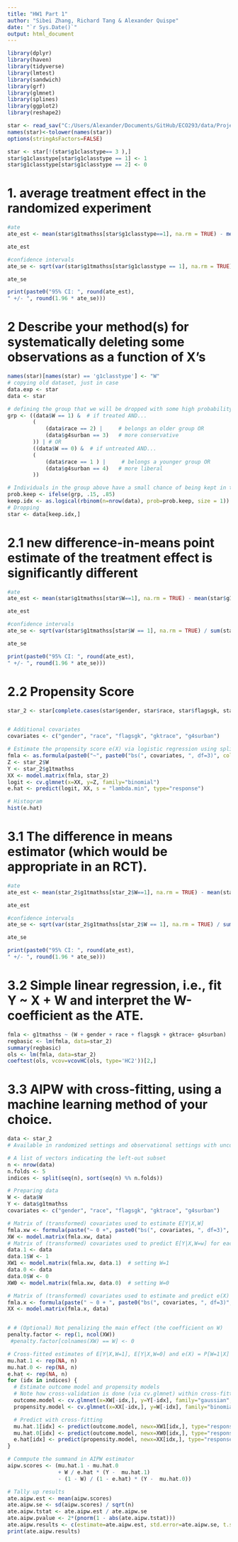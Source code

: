 ```yaml
---
title: "HW1 Part 1"
author: "Sibei Zhang, Richard Tang & Alexander Quispe"
date: "`r Sys.Date()`"
output: html_document
---
```

```r
library(dplyr)
library(haven)
library(tidyverse)
library(lmtest)
library(sandwich)
library(grf)
library(glmnet)
library(splines)
library(ggplot2)
library(reshape2)
```


```r
star <- read_sav("C:/Users/Alexander/Documents/GitHub/ECO293/data/Project_STAR/PROJECT_STAR/STAR_Students.sav")
names(star)<-tolower(names(star))
options(stringAsFactors=FALSE)
```

```r
star <- star[!(star$g1classtype== 3 ),]
star$g1classtype[star$g1classtype == 1] <- 1
star$g1classtype[star$g1classtype == 2] <- 0
```

# 1. average treatment effect in the randomized experiment

```r
#ate
ate_est <- mean(star$g1tmathss[star$g1classtype==1], na.rm = TRUE) - mean(star$g1tmathss[star$g1classtype==0], na.rm = TRUE)

ate_est

#confidence intervals
ate_se <- sqrt(var(star$g1tmathss[star$g1classtype == 1], na.rm = TRUE) / sum(star$g1classtype == 1, na.rm = TRUE) + var(star$g1tmathss[star$g1classtype == 0], na.rm = TRUE) / sum(star$g1classtype == 0, na.rm = TRUE))

ate_se

print(paste0("95% CI: ", round(ate_est),
" +/- ", round(1.96 * ate_se)))
```


# 2 Describe your method(s) for systematically deleting some observations as a function of X’s

```r
names(star)[names(star) == 'g1classtype'] <- "W"
# copying old dataset, just in case
data.exp <- star
data <- star

# defining the group that we will be dropped with some high probability
grp <- ((data$W == 1) &  # if treated AND...
        (
            (data$race == 2) |     # belongs an older group OR
            (data$g4surban == 3)   # more conservative
        )) | # OR
        ((data$W == 0) &  # if untreated AND...
        (
            (data$race == 1 ) |     # belongs a younger group OR
            (data$g4surban == 4)   # more liberal
        )) 

# Individuals in the group above have a small chance of being kept in the sample
prob.keep <- ifelse(grp, .15, .85)
keep.idx <- as.logical(rbinom(n=nrow(data), prob=prob.keep, size = 1))
# Dropping
star <- data[keep.idx,]
```

# 2.1 new difference-in-means point estimate of the treatment effect is significantly different

```r
#ate
ate_est <- mean(star$g1tmathss[star$W==1], na.rm = TRUE) - mean(star$g1tmathss[star$W==0], na.rm = TRUE)

ate_est

#confidence intervals
ate_se <- sqrt(var(star$g1tmathss[star$W == 1], na.rm = TRUE) / sum(star$W == 1, na.rm = TRUE) + var(star$g1tmathss[star$W == 0], na.rm = TRUE) / sum(star$W == 0, na.rm = TRUE))

ate_se

print(paste0("95% CI: ", round(ate_est),
" +/- ", round(1.96 * ate_se)))
```

# 2.2 Propensity Score


```r
star_2 <- star[complete.cases(star$gender, star$race, star$flagsgk, star$gktrace, star$g4surban, star$W, star$g1tmathss),]


# Additional covariates
covariates <- c("gender", "race", "flagsgk", "gktrace", "g4surban")

# Estimate the propensity score e(X) via logistic regression using splines
fmla <- as.formula(paste0("~", paste0("bs(", covariates, ", df=3)", collapse="+")))
Z <- star_2$W
Y <- star_2$g1tmathss
XX <- model.matrix(fmla, star_2)
logit <- cv.glmnet(x=XX, y=Z, family="binomial")
e.hat <- predict(logit, XX, s = "lambda.min", type="response")

# Histogram 
hist(e.hat) 

```

# 3.1 The difference in means estimator (which would be appropriate in an RCT).

```r
#ate
ate_est <- mean(star_2$g1tmathss[star_2$W==1], na.rm = TRUE) - mean(star_2$g1tmathss[star_2$W==0], na.rm = TRUE)

ate_est

#confidence intervals
ate_se <- sqrt(var(star_2$g1tmathss[star_2$W == 1], na.rm = TRUE) / sum(star_2$W == 1, na.rm = TRUE) + var(star_2$g1tmathss[star_2$W == 0], na.rm = TRUE) / sum(star_2$W == 0, na.rm = TRUE))

ate_se

print(paste0("95% CI: ", round(ate_est),
" +/- ", round(1.96 * ate_se)))

```

# 3.2  Simple linear regression, i.e., fit Y ~ X + W and interpret the W-coefficient as the ATE.


```r
fmla <- g1tmathss ~ (W + gender + race + flagsgk + gktrace+ g4surban)
regbasic <- lm(fmla, data=star_2)
summary(regbasic) 
ols <- lm(fmla, data=star_2)
coeftest(ols, vcov=vcovHC(ols, type='HC2'))[2,]
```


# 3.3 AIPW with cross-fitting, using a machine learning method of your choice.

```r
data <- star_2
# Available in randomized settings and observational settings with unconfoundedness+overlap

# A list of vectors indicating the left-out subset
n <- nrow(data)
n.folds <- 5
indices <- split(seq(n), sort(seq(n) %% n.folds))

# Preparing data
W <- data$W
Y <- data$g1tmathss
covariates <- c("gender", "race", "flagsgk", "gktrace", "g4surban")

# Matrix of (transformed) covariates used to estimate E[Y|X,W]
fmla.xw <- formula(paste("~ 0 +", paste0("bs(", covariates, ", df=3)", "*", W, collapse=" + ")))
XW <- model.matrix(fmla.xw, data)
# Matrix of (transformed) covariates used to predict E[Y|X,W=w] for each w in {0, 1}
data.1 <- data
data.1$W <- 1
XW1 <- model.matrix(fmla.xw, data.1)  # setting W=1
data.0 <- data
data.0$W <- 0
XW0 <- model.matrix(fmla.xw, data.0)  # setting W=0

# Matrix of (transformed) covariates used to estimate and predict e(X) = P[W=1|X]
fmla.x <- formula(paste(" ~ 0 + ", paste0("bs(", covariates, ", df=3)", collapse=" + ")))
XX <- model.matrix(fmla.x, data)


# # (Optional) Not penalizing the main effect (the coefficient on W)
penalty.factor <- rep(1, ncol(XW))
 #penalty.factor[colnames(XW) == W] <- 0

# Cross-fitted estimates of E[Y|X,W=1], E[Y|X,W=0] and e(X) = P[W=1|X]
mu.hat.1 <- rep(NA, n)
mu.hat.0 <- rep(NA, n)
e.hat <- rep(NA, n)
for (idx in indices) {
  # Estimate outcome model and propensity models
  # Note how cross-validation is done (via cv.glmnet) within cross-fitting! 
  outcome.model <- cv.glmnet(x=XW[-idx,], y=Y[-idx], family="gaussian", penalty.factor=penalty.factor)
  propensity.model <- cv.glmnet(x=XX[-idx,], y=W[-idx], family="binomial")

  # Predict with cross-fitting
  mu.hat.1[idx] <- predict(outcome.model, newx=XW1[idx,], type="response")
  mu.hat.0[idx] <- predict(outcome.model, newx=XW0[idx,], type="response")
  e.hat[idx] <- predict(propensity.model, newx=XX[idx,], type="response")
}

# Commpute the summand in AIPW estimator
aipw.scores <- (mu.hat.1 - mu.hat.0
                + W / e.hat * (Y -  mu.hat.1)
                - (1 - W) / (1 - e.hat) * (Y -  mu.hat.0))

# Tally up results
ate.aipw.est <- mean(aipw.scores)
ate.aipw.se <- sd(aipw.scores) / sqrt(n)
ate.aipw.tstat <- ate.aipw.est / ate.aipw.se
ate.aipw.pvalue <- 2*(pnorm(1 - abs(ate.aipw.tstat)))
ate.aipw.results <- c(estimate=ate.aipw.est, std.error=ate.aipw.se, t.stat=ate.aipw.tstat, pvalue=ate.aipw.pvalue)
print(ate.aipw.results)
```